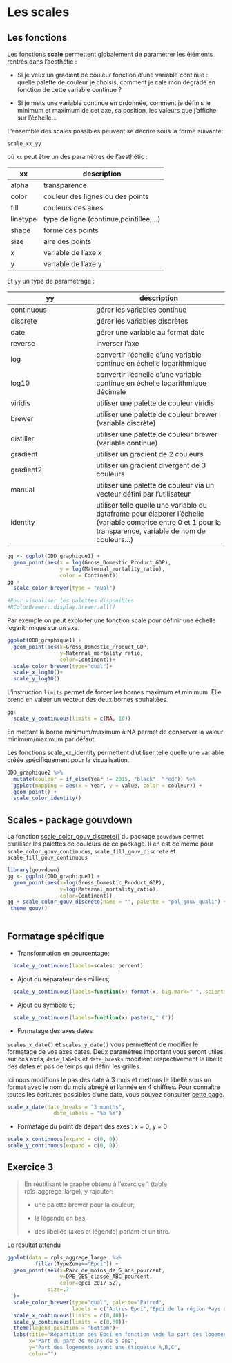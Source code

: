 # Les scales


## Les fonctions

Les fonctions **scale** permettent globalement de paramétrer les éléments rentrés dans l'aesthétic : 

- Si je veux un gradient de couleur fonction d'une variable continue : quelle palette de couleur je choisis, comment je cale mon dégradé en fonction de cette variable continue ?

- Si je mets une variable continue en ordonnée, comment je définis le minimum et maximum de cet axe, sa position, les valeurs que j'affiche sur l'échelle...


L'ensemble des scales possibles peuvent se décrire sous la forme suivante:

`scale_xx_yy`

où `xx` peut être un des paramètres de l'aesthétic : 

xx|description
-----------------|---
alpha|transparence
color|couleur des lignes ou des points
fill|couleurs des aires
linetype|type de ligne (continue,pointillée,...)
shape|forme des points
size|aire des points
x|variable de l'axe x
y|variable de l'axe y


Et `yy` un type de paramétrage :  

yy|description
-----------------|--------------------------
continuous|gérer les variables continue
discrete|gérer les variables discrètes
date|gérer une variable au format date
reverse|inverser l'axe
log|convertir l'échelle d'une variable continue en échelle logarithmique
log10|convertir l'échelle d'une variable continue en échelle logarithmique décimale
viridis|utiliser une palette de couleur viridis
brewer|utiliser une palette de couleur brewer (variable discrète)
distiller|utiliser une palette de couleur brewer (variable continue)
gradient|utiliser un gradient de 2 couleurs
gradient2|utiliser un gradient divergent de 3 couleurs
manual|utiliser une palette de couleur via un vecteur défini par l'utilisateur
identity|utiliser telle quelle une variable du dataframe pour élaborer l'échelle (variable comprise entre 0 et 1 pour la transparence, variable de nom de couleurs...)


```r
gg <- ggplot(ODD_graphique1) +
  geom_point(aes(x = log(Gross_Domestic_Product_GDP),
                 y = log(Maternal_mortality_ratio),
                 color = Continent))
gg + 
  scale_color_brewer(type = "qual")

#Pour visualiser les palettes disponibles 
#RColorBrewer::display.brewer.all()
```

Par exemple on peut exploiter une fonction scale pour définir une échelle logarithmique sur un axe.

```r
ggplot(ODD_graphique1) +
  geom_point(aes(x=Gross_Domestic_Product_GDP,
                 y=Maternal_mortality_ratio,
                 color=Continent))+
  scale_color_brewer(type="qual")+
  scale_x_log10()+
  scale_y_log10()
```

L'instruction `limits` permet de forcer les bornes maximum et minimum. Elle prend en valeur un vecteur des deux bornes souhaitées. 

```r
gg+ 
  scale_y_continuous(limits = c(NA, 10))
```

En mettant la borne minimum/maximum à NA permet de conserver la valeur minimum/maximum par défaut.

Les fonctions scale_xx_identity permettent d'utiliser telle quelle une variable créée spécifiquement pour la visualisation.

```r

ODD_graphique2 %>% 
  mutate(couleur = if_else(Year != 2015, "black", "red")) %>%
  ggplot(mapping = aes(x = Year, y = Value, color = couleur)) +
  geom_point() + 
  scale_color_identity()

```


## Scales - package gouvdown

La fonction [scale_color_gouv_discrete()](https://spyrales.github.io/gouvdown/reference/scale_color_gouv_discrete.html) du package `gouvdown` permet d'utiliser les palettes de couleurs de ce package.
Il en est de même pour `scale_color_gouv_continuous`, `scale_fill_gouv_discrete` et `scale_fill_gouv_continuous`

```r
library(gouvdown)
gg <- ggplot(ODD_graphique1) +
  geom_point(aes(x=log(Gross_Domestic_Product_GDP),
                 y=log(Maternal_mortality_ratio),
                 color=Continent))
gg + scale_color_gouv_discrete(name = "", palette = "pal_gouv_qual1") +
 theme_gouv()
  
```

## Formatage spécifique

- Transformation en pourcentage;
```r
  scale_y_continuous(labels=scales::percent)
```
- Ajout du séparateur des milliers;
```r
  scale_y_continuous(labels=function(x) format(x, big.mark=" ", scientific = FALSE))
```
- Ajout du symbole €;

```r
  scale_y_continuous(labels=function(x) paste(x," €"))
```
- Formatage des axes dates

`scales_x_date()` et `scales_y_date()` vous permettent de modifier le formatage de vos axes dates. Deux paramètres important vous seront utiles sur ces axes, `date_labels` et `date_breaks` modifient respectivement le libellé des dates et pas de temps qui défini les grilles.

Ici nous modifions le pas des date à 3 mois et mettons le libellé sous un format avec le nom du mois abrégé et l'année en 4 chiffres. Pour connaître toutes les écritures possibles d'une date, vous pouvez consulter [cette page](https://stat.ethz.ch/R-manual/R-devel/library/base/html/strptime.html).

```r
scale_x_date(date_breaks = "3 months",
               date_labels = "%b %Y")
```

- Formatage du point de départ des axes : x = 0, y = 0

```r
scale_x_continuous(expand = c(0, 0))
scale_y_continuous(expand = c(0, 0))
```
         
         
         
## Exercice 3

> En réutilisant le graphe obtenu à l'exercice 1 (table rpls_aggrege_large), y rajouter:
>
> - une palette brewer pour la couleur;
>
> - la légende en bas;
>
> - des libellés (axes et légende) parlant et un titre.

Le résultat attendu

```r
ggplot(data = rpls_aggrege_large  %>% 
         filter(TypeZone=="Epci")) + 
  geom_point(aes(x=Parc_de_moins_de_5_ans_pourcent,
                 y=DPE_GES_classe_ABC_pourcent,
                 color=epci_2017_52),
             size=.7
  )+
  scale_color_brewer(type="qual", palette="Paired",
                     labels = c("Autres Epci","Epci de la région Pays de la Loire"))+
  scale_x_continuous(limits = c(0,40))+
  scale_y_continuous(limits = c(0,80))+
  theme(legend.position = "bottom")+
  labs(title="Répartition des Epci en fonction \nde la part des logements ayant une étiquette A,B,C et de la part du parc récent",
       x="Part du parc de moins de 5 ans",
       y="Part des logements ayant une étiquette A,B,C",
       color="")
```